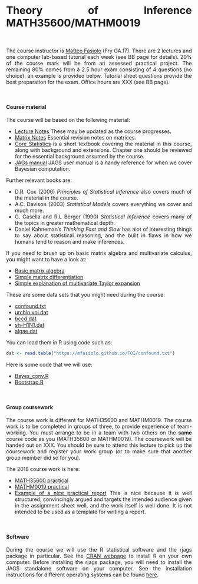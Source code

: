 
<style>
body {
text-align: justify}
</style>

<br> 

# Theory of Inference MATH35600/MATHM0019

<br> 

The course instructor is [Matteo Fasiolo](http://www.bristol.ac.uk/maths/people/matteo-fasiolo/overview.html) (Fry GA.17). There are 2 lectures and one computer lab-based tutorial each week (see BB page for details). 20% of the course mark will be from an assessed practical project. The remaining 80% comes from a 2.5 hour exam consisting of 4 questions (no choice): an example is provided below. Tutorial sheet questions provide the best preparation for the exam. Office hours are XXX (see BB page).

<br> 

#### Course material

The course will be based on the following material:

* [Lecture Notes](TOI/notes.pdf) These may be updated as the course progresses.
* [Matrix Notes](TOI/matrix.pdf) Essential revision notes on matrices.
* [Core Statistics](https://www.maths.ed.ac.uk/~swood34/core-statistics.pdf) is a short textbook covering the material in this course, along with background and extensions. Chapter one should be reviewed for the essential background assumed by the course.
* [JAGs manual](TOI/jags_user_manual.pdf) JAGS user manual is a handy reference for when we cover Bayesian computation. 

Further relevant books are:

* D.R. Cox (2006) *Principles of Statistical Inference* also covers much of the material in the course. 
* A.C. Davison (2003) *Statistical Models* covers everything we cover and much more.
* G. Casella and R.L Berger (1990) *Statistical Inference* covers many of the topics in greater mathematical depth.
* Daniel Kahneman's *Thinking Fast and Slow* has alot of interesting things to say about statistical reasoning, and the built in flaws in how we humans tend to reason and make inferences. 

If you need to brush up on basic matrix algebra and multivariate calculus, you might want to have a look at:

* [Basic matrix algebra](http://www.sosmath.com/matrix/matrix.html)
* [Simple matrix differentiation](https://en.wikibooks.org/wiki/Econometric_Theory/Matrix_Differentiation)
* [Simple explanation of multivariate Taylor expansion](https://mathinsight.org/taylors_theorem_multivariable_introduction)

These are some data sets that you might need during the course:

* [confound.txt](TOI/confound.txt)
* [urchin.vol.dat](TOI/urchin.vol.dat)
* [bccd.dat](TOI/bccd.dat)
* [sh-H1N1.dat](TOI/sh-H1N1.dat)
* [algae.dat](TOI/algae.dat)

You can load them in R using code such as:
```r
dat <- read.table("https://mfasiolo.github.io/TOI/confound.txt")
```

Here is some code that we will use:

* [Bayes_conv.R](TOI/Bayes_conv.R)
* [Bootstrap.R](TOI/Bootstrap.R)

<br>   

#### Group coursework

The course work is different for MATH35600 and MATHM0019. The course work is to be completed in groups of three, to provide experience of team-working. You must arrange to be in a team with two others on the **same** course code as you (MATH35600 or MATHM0019). The coursework will be handed out on XXX. You should be sure to attend this lecture to pick up the coursework and register your work group (or to make sure that another group member did so for you). 
  
The 2018 course work is here: 

* [MATH35600 practical](TOI/M35600-18.pdf) 
* [MATHM0019 practical](TOI/M0019-18.pdf)
* [Example of a nice practical report](TOI/MA35600-nice-report.pdf) This is nice because it is well structured, convincingly argued and targets the intended audience given in the assignment sheet well, and the work itself is well done. It is not intended to be used as a template for writing a report.

<br>

#### Software

During the course we will use the R statistical software and the rjags package in particular. See the [CRAN webpage](https://cran.r-project.org/) to install R on your own computer. Before installing the rjags package, you will need to install the JAGS standalone software on your computer. See the installation instructions for different operating systems can be found [here](https://sourceforge.net/projects/mcmc-jags/files/JAGS/4.x/).
